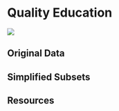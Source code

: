 # Quality Education

![](images/icons/E-WEB-Goal-04.png){.sdg-icon}

## Original Data

## Simplified Subsets

## Resources
